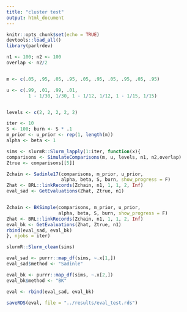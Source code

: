 ```yaml
---
title: "cluster test"
output: html_document
---
```


```r
knitr::opts_chunk$set(echo = TRUE)
devtools::load_all()
library(parlrdev)
```



```r
n1 <- 100; n2 <- 100
overlap <- n2/2


m <- c(.05, .95, .05, .95, .05, .95, .05, .95, .05, .95)

u <- c(.99, .01, .99, .01, 
        1 - 1/30, 1/30, 1 - 1/12, 1/12, 1 - 1/15, 1/15)


levels <- c(2, 2, 2, 2, 2)

iter <- 10
S <- 100; burn <- S * .1
m_prior <- u_prior <- rep(1, length(m))
alpha <- beta <- 1

sims <- slurmR::Slurm_lapply(1:iter, function(x){
comparisons <- SimulateComparisons(m, u, levels, n1, n2,overlap)
Ztrue <- comparisons[[5]]

Zchain <- Sadinle17(comparisons, m_prior, u_prior, 
                    alpha, beta, S, burn, show_progress = F)
Zhat <- BRL::linkRecords(Zchain, n1, 1, 1, 2, Inf)
eval_sad <- GetEvaluations(Zhat, Ztrue, n1)


Zchain <- BKSimple(comparisons, m_prior, u_prior, 
                   alpha, beta, S, burn, show_progress = F)
Zhat <- BRL::linkRecords(Zchain, n1, 1, 1, 2, Inf)
eval_bk <- GetEvaluations(Zhat, Ztrue, n1)
rbind(eval_sad, eval_bk)
}, njobs = iter)

slurmR::Slurm_clean(sims)

eval_sad <- purrr::map_df(sims, ~.x[1,])
eval_sad$method <- "Sadinle"

eval_bk <- purrr::map_df(sims, ~.x[2,])
eval_bk$method <- "BK"

eval <- rbind(eval_sad, eval_bk)

saveRDS(eval, file = "../results/eval_test.rds")
```

